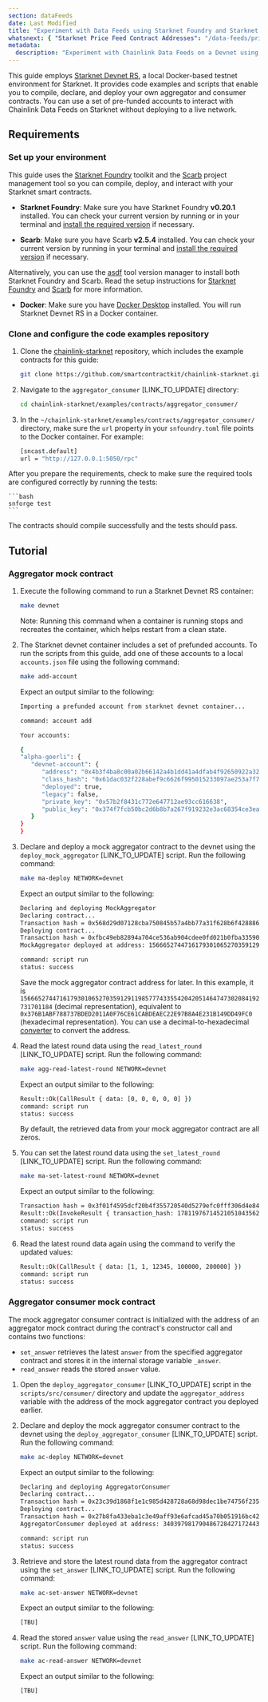 ```yaml
---
section: dataFeeds
date: Last Modified
title: "Experiment with Data Feeds using Starknet Foundry and Starknet Devnet RS"
whatsnext: { "Starknet Price Feed Contract Addresses": "/data-feeds/price-feeds/addresses?network=starknet" }
metadata:
  description: "Experiment with Chainlink Data Feeds on a Devnet using Starknet Devnet RS."
---
```



This guide employs [Starknet Devnet RS](https://github.com/0xSpaceShard/starknet-devnet-rs), a local Docker-based testnet environment for Starknet. It provides code examples and scripts that enable you to compile, declare, and deploy your own aggregator and consumer contracts. You can use a set of pre-funded accounts to interact with Chainlink Data Feeds on Starknet without deploying to a live network.

## Requirements

### Set up your environment

This guide uses the [Starknet Foundry](https://github.com/foundry-rs/starknet-foundry) toolkit and the [Scarb](https://github.com/software-mansion/scarb) project management tool so you can compile, deploy, and interact with your Starknet smart contracts.

- **Starknet Foundry**: Make sure you have Starknet Foundry **v0.20.1** installed. You can check your current version by running <CopyText text="snforge --version" code/> or <CopyText text="sncast --version" code/> in your terminal and [install the required version](https://github.com/foundry-rs/starknet-foundry#installation) if necessary.

- **Scarb**: Make sure you have Scarb **v2.5.4** installed. You can check your current version by running <CopyText text="scarb --version" code/> in your terminal and [install the required version](https://docs.swmansion.com/scarb/download.html#install-via-installation-script) if necessary.

Alternatively, you can use the [asdf](https://asdf-vm.com/guide/introduction.html) tool version manager to install both Starknet Foundry and Scarb. Read the setup instructions for [Starknet Foundry](https://github.com/foundry-rs/asdf-starknet-foundry) and [Scarb](https://docs.swmansion.com/scarb/download.html#install-via-asdf) for more information.

- **Docker**: Make sure you have [Docker Desktop](https://docs.docker.com/get-docker/) installed. You will run Starknet Devnet RS in a Docker container.

### Clone and configure the code examples repository

1. Clone the [chainlink-starknet](https://github.com/smartcontractkit/chainlink-starknet/) repository, which includes the example contracts for this guide:

   ```bash
   git clone https://github.com/smartcontractkit/chainlink-starknet.git
   ```

1. Navigate to the `aggregator_consumer` [LINK_TO_UPDATE] directory:

   ```bash
   cd chainlink-starknet/examples/contracts/aggregator_consumer/
   ```

1. In the `~/chainlink-starknet/examples/contracts/aggregator_consumer/` directory, make sure the `url` property in your `snfoundry.toml` file points to the Docker container. For example:

   ```bash
   [sncast.default]
   url = "http://127.0.0.1:5050/rpc"
   ```

After you prepare the requirements, check to make sure the required tools are configured correctly by running the tests:

    ```bash
    snforge test
    ```

The contracts should compile successfully and the tests should pass.

## Tutorial

### Aggregator mock contract

1. Execute the following command to run a Starknet Devnet RS container:

   ```bash
   make devnet
   ```

   Note: Running this command when a container is running stops and recreates the container, which helps restart from a clean state.

1. The Starknet devnet container includes a set of prefunded accounts. To run the scripts from this guide, add one of these accounts to a local `accounts.json` file using the following command:

   ```bash
   make add-account
   ```

   Expect an output similar to the following:

   ```bash
   Importing a prefunded account from starknet devnet container...

   command: account add

   Your accounts:

   {
   "alpha-goerli": {
      "devnet-account": {
         "address": "0x4b3f4ba8c00a02b66142a4b1dd41a4dfab4f92650922a3280977b0f03c75ee1",
         "class_hash": "0x61dac032f228abef9c6626f995015233097ae253a7f72d68552db02f2971b8f",
         "deployed": true,
         "legacy": false,
         "private_key": "0x57b2f8431c772e647712ae93cc616638",
         "public_key": "0x374f7fcb50bc2d6b8b7a267f919232e3ac68354ce3eafe88d3df323fc1deb23"
      }
   }
   }
   ```

1. Declare and deploy a mock aggregator contract to the devnet using the `deploy_mock_aggregator` [LINK_TO_UPDATE] script. Run the following command:

   ```bash
   make ma-deploy NETWORK=devnet
   ```

   Expect an output similar to the following:

   ```bash
   Declaring and deploying MockAggregator
   Declaring contract...
   Transaction hash = 0x568d29d07128cba750845b57a4bb77a31f628b6f4288861d8b31d12e71e4c3b
   Deploying contract...
   Transaction hash = 0xfbc49eb82894a704ce536ab904cdee0fd021b0fba335900f8b9b12cfcd005f
   MockAggregator deployed at address: 1566652744716179301065270359129119857774335542042051464747302084192731701184

   command: script run
   status: success
   ```

   Save the mock aggregator contract address for later. In this example, it is `1566652744716179301065270359129119857774335542042051464747302084192731701184` (decimal representation), equivalent to `0x376B1ABF788737BDED2011A0F76CE61CABDEAEC22E97B8A4E231B149DD49FC0` (hexadecimal representation). You can use a decimal-to-hexadecimal [converter](https://www.binaryhexconverter.com/decimal-to-hex-converter) to convert the address.

1. Read the latest round data using the `read_latest_round` [LINK_TO_UPDATE] script. Run the following command:

   ```bash
   make agg-read-latest-round NETWORK=devnet
   ```

   Expect an output similar to the following:

   ```bash
   Result::Ok(CallResult { data: [0, 0, 0, 0, 0] })
   command: script run
   status: success
   ```

   By default, the retrieved data from your mock aggregator contract are all zeros.

1. You can set the latest round data using the `set_latest_round` [LINK_TO_UPDATE] script. Run the following command:

   ```bash
   make ma-set-latest-round NETWORK=devnet
   ```

   Expect an output similar to the following:

   ```bash
   Transaction hash = 0x3f01f4595dcf20b4f355720540d5279efc0fff306d4e848dda4550cdd2a5367
   Result::Ok(InvokeResult { transaction_hash: 1781197671452105104356220458359085564429259248315865550090042149835146679143 })
   command: script run
   status: success
   ```

1. Read the latest round data again using the <CopyText text="make agg-read-latest-round NETWORK=devnet" code/> command to verify the updated values:

   ```bash
   Result::Ok(CallResult { data: [1, 1, 12345, 100000, 200000] })
   command: script run
   status: success
   ```

### Aggregator consumer mock contract

The mock aggregator consumer contract is initialized with the address of an aggregator mock contract during the contract's constructor call and contains two functions:

- `set_answer` retrieves the latest `answer` from the specified aggregator contract and stores it in the internal storage variable `_answer`.
- `read_answer` reads the stored `answer` value.

1. Open the `deploy_aggregator_consumer` [LINK_TO_UPDATE] script in the `scripts/src/consumer/` directory and update the `aggregator_address` variable with the address of the mock aggregator contract you deployed earlier.

1. Declare and deploy the mock aggregator consumer contract to the devnet using the `deploy_aggregator_consumer` [LINK_TO_UPDATE] script. Run the following command:

   ```bash
   make ac-deploy NETWORK=devnet
   ```

   Expect an output similar to the following:

   ```bash
   Declaring and deploying AggregatorConsumer
   Declaring contract...
   Transaction hash = 0x23c39d1868f1e1c985d428728a68d98dec1be74756f2359be82f7b0a8868edb
   Deploying contract...
   Transaction hash = 0x27b8fa433eba1c3e49aff93e6afcad45a70b051916bc42c8656be3de71ada9a
   AggregatorConsumer deployed at address: 3403979817904867284271724434893698520332178225456427040822048848031141514773

   command: script run
   status: success
   ```

1. Retrieve and store the latest round data from the aggregator contract using the `set_answer` [LINK_TO_UPDATE] script. Run the following command:

   ```bash
   make ac-set-answer NETWORK=devnet
   ```

   Expect an output similar to the following:

   ```bash
   [TBU]
   ```

1. Read the stored `answer` value using the `read_answer` [LINK_TO_UPDATE] script. Run the following command:

   ```bash
   make ac-read-answer NETWORK=devnet
   ```

   Expect an output similar to the following:

   ```bash
   [TBU]
   ```
